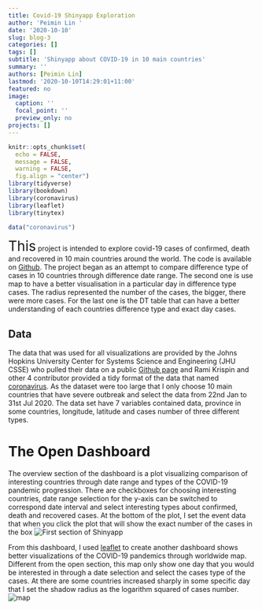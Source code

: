 ```yaml
---
title: Covid-19 Shinyapp Exploration
author: 'Peimin Lin '
date: '2020-10-10'
slug: blog-3
categories: []
tags: []
subtitle: 'Shinyapp about COVID-19 in 10 main countries'
summary: ''
authors: [Peimin Lin]
lastmod: '2020-10-10T14:29:01+11:00'
featured: no
image:
  caption: ''
  focal_point: ''
  preview_only: no
projects: []
---
```

```r
knitr::opts_chunk$set(
  echo = FALSE, 
  message = FALSE,
  warning = FALSE, 
  fig.align = "center")
library(tidyverse)
library(bookdown)
library(coronavirus)
library(leaflet)
library(tinytex)
```

```r
data("coronavirus")
```

 <span style="font-size:2em;">This</span> project is intended to explore covid-19 cases of confirmed, death and recovered in 10 main countries around the world.  The code is available on [Github]( https://github.com/Phyllis-Lin/covid19shiny.git). The project began as an attempt to compare difference type of cases in 10 countries through difference date range. The second one is use map to have a better visualisation in a particular day in difference type cases. The radius represented the number of the cases, the bigger, there were more cases.  For the last one is the DT table that can have a better understanding of each countries difference type and exact day cases. 

 
## **Data**
The data that was used for all visualizations are provided by the Johns Hopkins University Center for Systems Science and Engineering (JHU CSSE) who pulled their data on a public [Github page]( https://github.com/CSSEGISandData/COVID-19) and Rami Krispin and other 4 contributor provided a tidy format of the data that named [coronavirus]( https://github.com/RamiKrispin/coronavirus). As the dataset were too large that I only choose 10 main countries that have severe outbreak and select the data from 22nd Jan to 31st Jul 2020. The data set have 7 variables contained data, province in some countries, longitude, latitude and cases number of three different types. 

# The Open Dashboard 
The overview section of the dashboard is a plot visualizing comparison of interesting countries through date range and types of the COVID-19 pandemic progression. There are checkboxes for choosing interesting countries, date range selection for the y-axis can be switched to correspond date interval and select interesting types about confirmed, death and recovered cases.  At the bottom of the plot, I set the event data that when you click the plot that will show the exact number of the cases in the box
![First section of Shinyapp](/post/2020-10-10-blog-3.en_files/cover.png)

From this dashboard, I used [leaflet]( https://rstudio.github.io/leaflet/) to create another dashboard shows better visualizations of the COVID-19 pandemics through worldwide map. Different from the open section, this map only show one day that you would be interested in through a date selection and select the cases type of the cases. At there are some countries increased sharply in some specific day that I set the shadow radius as the logarithm squared of cases number. 
![map](/post/2020-10-10-blog-3.en_files/map.png)